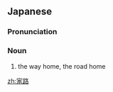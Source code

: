 ==Japanese==
{{ja-kanjitab|いえ|じ|yomi=kun}}

===Pronunciation===
{{ja-pron|いえじ|y=kun}}

===Noun===
{{ja-noun|いえじ}}

# the way home, the road home

[[zh:家路]]